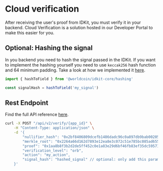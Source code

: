 # Cloud verification

After receiving the user's proof from IDKit, you must verify it in your backend. Cloud Verification is a solution hosted in our Developer Portal to make this easier for you.

## Optional: Hashing the signal

In you backend you need to hash the signal passed in the IDKit. If you want to implement the hashing yourself you need to use `keccak256` hash function and 64 minimum padding. Take a look at how we implemented it [here](https://github.com/worldcoin/idkit-js/blob/main/packages/core/src/lib/hashing.ts).

<CodeGroup title="Signal Hashing">

```javascript {{ title: "IDKit Core" }}
import { hashToField } from '@worldcoin/idkit-core/hashing'

const signalHash = hashToField('my_signal')
```

</CodeGroup>

## Rest Endpoint

Find the full API reference [here](/world-id/reference/api#verify-proof).

<CodeGroup title="Request" tag="POST" label="/api/v2/verify/{app_id}">

```bash {{ title: "cURL" }}
curl -X POST "/api/v2/verify/{app_id}" \
    -H "Content-Type: application/json" \
    -d '{
        "nullifier_hash": "0x2bf8406809dcefb1486dadc96c0a897db9bab002053054cf64272db512c6fbd8",
        "merkle_root": "0x2264a66d162d7893e12ea8e3c072c51e785bc085ad655f64c10c1a61e00f0bc2",
        "proof": "0x1aa8b8f3b2d2de5ff452c0e1a83e29d6bf46fb83ef35dc5957121ff3d3698a1119090fb...",
        "verification_level": "orb",
        "action": "my_action",
        "signal_hash": "hashed_signal" // optional: only add this parameter if you added a custom signal
    }'
```

</CodeGroup>
